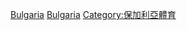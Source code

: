 {{Commonscat|Badminton in Bulgaria}}

[[Category:各國羽毛球|Bulgaria]]
[[Category:歐洲羽毛球|Bulgaria]]
[[Category:保加利亞體育|Category:保加利亞體育]]